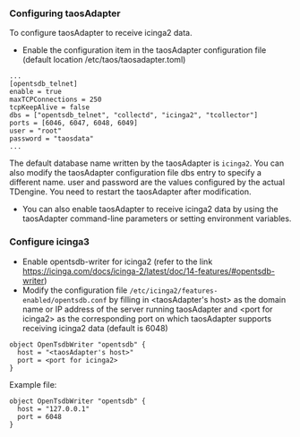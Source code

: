 

### Configuring taosAdapter

To configure taosAdapter to receive icinga2 data.

- Enable the configuration item in the taosAdapter configuration file (default location /etc/taos/taosadapter.toml)

```
...
[opentsdb_telnet]
enable = true
maxTCPConnections = 250
tcpKeepAlive = false
dbs = ["opentsdb_telnet", "collectd", "icinga2", "tcollector"]
ports = [6046, 6047, 6048, 6049]
user = "root"
password = "taosdata"
...
```

The default database name written by the taosAdapter is `icinga2`. You can also modify the taosAdapter configuration file dbs entry to specify a different name. user and password are the values configured by the actual TDengine. You need to restart the taosAdapter after modification.

- You can also enable taosAdapter to receive icinga2 data by using the taosAdapter command-line parameters or setting environment variables.

### Configure icinga3

- Enable opentsdb-writer for icinga2 (refer to the link https://icinga.com/docs/icinga-2/latest/doc/14-features/#opentsdb-writer)
- Modify the configuration file `/etc/icinga2/features-enabled/opentsdb.conf` by filling in &lt;taosAdapter's host&gt; as the domain name or IP address of the server running taosAdapter and &lt;port for icinga2&gt; as the corresponding port on which taosAdapter supports receiving icinga2 data (default is 6048)

```
object OpenTsdbWriter "opentsdb" {
  host = "<taosAdapter's host>"
  port = <port for icinga2>
}
```

Example file:

```
object OpenTsdbWriter "opentsdb" {
  host = "127.0.0.1"
  port = 6048
}
```

